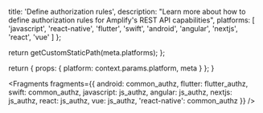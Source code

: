 
  title: 'Define authorization rules',
  description: "Learn more about how to define authorization rules for Amplify's REST API capabilities",
  platforms: [
    'javascript',
    'react-native',
    'flutter',
    'swift',
    'android',
    'angular',
    'nextjs',
    'react',
    'vue'
  ]
};

  return getCustomStaticPath(meta.platforms);
};

  return {
    props: {
      platform: context.params.platform,
      meta
    }
  };
}


<Fragments
  fragments={{
    android: common_authz,
    flutter: flutter_authz,
    swift: common_authz,
    javascript: js_authz,
    angular: js_authz,
    nextjs: js_authz,
    react: js_authz,
    vue: js_authz,
    'react-native': common_authz
  }}
/>
